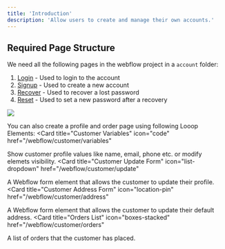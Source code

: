 ```yaml
---
title: 'Introduction'
description: 'Allow users to create and manage their own accounts.'
---
```


## Required Page Structure

We need all the following pages in the webflow project in a `account` folder:
1. [Login](/webflow/customer/login) - Used to login to the account
2. [Signup](/webflow/customer/signup) - Used to create a new account
3. [Recover](/webflow/customer/recover) - Used to recover a lost password
4. [Reset](/webflow/customer/reset) - Used to set a new password after a recovery

<Frame>
<img src="/images/account-pages.png" />
</Frame>

You can also create a profile and order page using following Looop Elements:
<CardGroup cols={2}>
  <Card
    title="Customer Variables"
    icon="code"
    href="/webflow/customer/variables"
  >
   Show customer profile values like name, email, phone etc. or modify elemets visibility.
  </Card>
   <Card
    title="Customer Update Form"
    icon="list-dropdown"
    href="/webflow/customer/update"
  >
   A  Webflow form element that allows the customer to update their profile.
  </Card>
   <Card
    title="Customer Address Form"
    icon="location-pin"
    href="/webflow/customer/address"
  >
   A  Webflow form element that allows the customer to update their default address.
  </Card>
  <Card
    title="Orders List"
    icon="boxes-stacked"
    href="/webflow/customer/orders"
  >
   A list of orders that the customer has placed.
  </Card>
</CardGroup>



